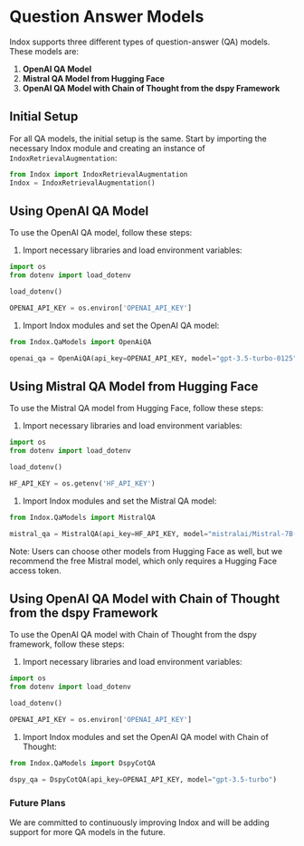 # Question Answer Models


Indox supports three different types of question-answer (QA) models.
These models are:

1.  **OpenAI QA Model**
2.  **Mistral QA Model from Hugging Face**
3.  **OpenAI QA Model with Chain of Thought from the dspy Framework**

## Initial Setup

For all QA models, the initial setup is the same. Start by importing the
necessary Indox module and creating an instance of
`IndoxRetrievalAugmentation`:

``` python
from Indox import IndoxRetrievalAugmentation
Indox = IndoxRetrievalAugmentation()
```

## Using OpenAI QA Model

To use the OpenAI QA model, follow these steps:

1.  Import necessary libraries and load environment variables:

``` python
import os
from dotenv import load_dotenv

load_dotenv()

OPENAI_API_KEY = os.environ['OPENAI_API_KEY']
```

1.  Import Indox modules and set the OpenAI QA model:

``` python
from Indox.QaModels import OpenAiQA

openai_qa = OpenAiQA(api_key=OPENAI_API_KEY, model="gpt-3.5-turbo-0125")
```

## Using Mistral QA Model from Hugging Face

To use the Mistral QA model from Hugging Face, follow these steps:

1.  Import necessary libraries and load environment variables:

``` python
import os
from dotenv import load_dotenv

load_dotenv()

HF_API_KEY = os.getenv('HF_API_KEY')
```

1.  Import Indox modules and set the Mistral QA model:

``` python
from Indox.QaModels import MistralQA

mistral_qa = MistralQA(api_key=HF_API_KEY, model="mistralai/Mistral-7B-Instruct-v0.2")
```

Note: Users can choose other models from Hugging Face as well, but we
recommend the free Mistral model, which only requires a Hugging Face
access token.

## Using OpenAI QA Model with Chain of Thought from the dspy Framework

To use the OpenAI QA model with Chain of Thought from the dspy
framework, follow these steps:

1.  Import necessary libraries and load environment variables:

``` python
import os
from dotenv import load_dotenv

load_dotenv()

OPENAI_API_KEY = os.environ['OPENAI_API_KEY']
```

1.  Import Indox modules and set the OpenAI QA model with Chain of
    Thought:

``` python
from Indox.QaModels import DspyCotQA

dspy_qa = DspyCotQA(api_key=OPENAI_API_KEY, model="gpt-3.5-turbo")
```

### Future Plans

We are committed to continuously improving Indox and will be adding
support for more QA models in the future.
